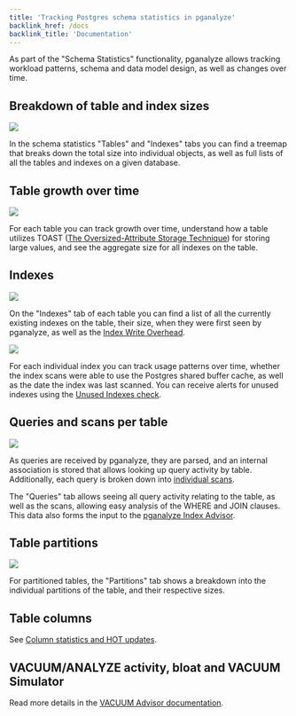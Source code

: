 ```yaml
---
title: 'Tracking Postgres schema statistics in pganalyze'
backlink_href: /docs
backlink_title: 'Documentation'
---
```


As part of the "Schema Statistics" functionality, pganalyze allows tracking workload patterns, schema and data model design, as well as changes over time.

## Breakdown of table and index sizes

![](table-treemap.png)

In the schema statistics "Tables" and "Indexes" tabs you can find a treemap that breaks down the total size into individual objects, as well as full lists of all the tables and indexes on a given database.

## Table growth over time

![](table-growth.png)

For each table you can track growth over time, understand how a table utilizes TOAST ([The Oversized-Attribute Storage Technique](https://www.postgresql.org/docs/current/storage-toast.html)) for storing large values, and see the aggregate size for all indexes on the table.

## Indexes

![](index-list.png)

On the "Indexes" tab of each table you can find a list of all the currently existing indexes on the table, their size, when they were first seen by pganalyze, as well as the [Index Write Overhead](/docs/indexing-engine/index-write-overhead).

![](index-details.png)

For each individual index you can track usage patterns over time, whether the index scans were able to use the Postgres shared buffer cache, as well as the date the index was last scanned. You can receive alerts for unused indexes using the [Unused Indexes check](/docs/checks/schema/index_unused).

## Queries and scans per table

![](table-queries-and-scans.png)

As queries are received by pganalyze, they are parsed, and an internal association is stored that allows looking up query activity by table. Additionally, each query is broken down into [individual scans](/docs/indexing-engine/query-to-scan-breakdown).

The "Queries" tab allows seeing all query activity relating to the table, as well as the scans, allowing easy analysis of the WHERE and JOIN clauses. This data also forms the input to the [pganalyze Index Advisor](/docs/index-advisor/getting-started).

## Table partitions

![](table-partitions.png)

For partitioned tables, the "Partitions" tab shows a breakdown into the individual partitions of the table, and their respective sizes.

## Table columns

See [Column statistics and HOT updates](/docs/schema-statistics/columns-hot-updates).

## VACUUM/ANALYZE activity, bloat and VACUUM Simulator

Read more details in the [VACUUM Advisor documentation](/docs/vacuum-advisor/per-table-activity).
